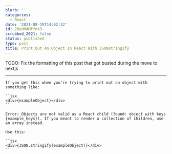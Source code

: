 ```yaml
---
blurb: ''
categories:
  - React
date: '2021-08-19T14:02:32'
id: 20eOMAMffnk3
scrubbed_2021: false
status: published
type: post
title: Print Out An Object In React With JSONstringify
---
```


TODO: Fix the formatting of this post that got busted during the move to nextjs

---



```
If you get this when you're trying to print out an object with something like:

``jsx
<div>{exampleObject}</div>
``

Error: Objects are not valid as a React child (found: object with keys {example_keys}). If you meant to render a collection of children, use an array instead.

Use this:

``jsx
<div>{JSON.stringify(exampleObject)}</div>
``

```
